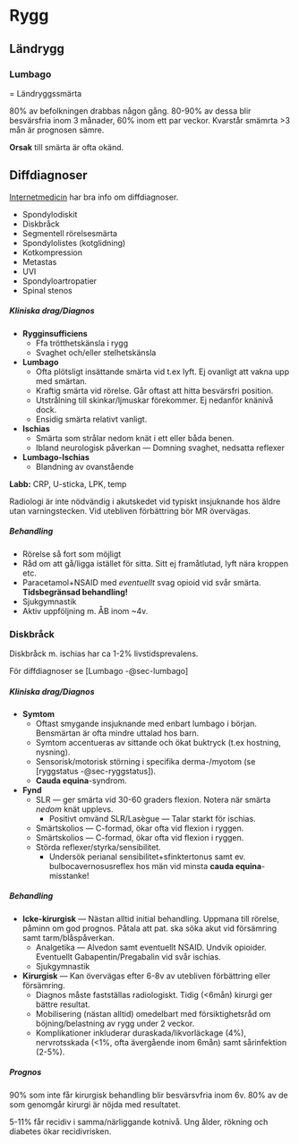 # Rygg

## Ländrygg

### Lumbago {#sec-lumbago}

= Ländryggssmärta

80% av befolkningen drabbas någon gång. 80-90% av dessa blir besvärsfria inom 3 månader, 60% inom ett par veckor. Kvarstår smämrta >3 mån är prognosen sämre.

**Orsak** till smärta är ofta okänd.

::: {.callout-tip}

## Diffdiagnoser

[Internetmedicin](https://www.internetmedicin.se/behandlingsoversikter/smarta/lumbago/) har bra info om diffdiagnoser.

- Spondylodiskit
- Diskbråck
- Segmentell rörelsesmärta
- Spondylolistes (kotglidning)
- Kotkompression
- Metastas
- UVI
- Spondyloartropatier
- Spinal stenos

:::

##### Kliniska drag/Diagnos

- **Rygginsufficiens**
  - Ffa trötthetskänsla i rygg
  - Svaghet och/eller stelhetskänsla
- **Lumbago**
  - Ofta plötsligt insättande smärta vid t.ex lyft. Ej ovanligt att vakna upp med smärtan.
  - Kraftig smärta vid rörelse. Går oftast att hitta besvärsfri position.
  - Utstrålning till skinkar/ljmuskar förekommer. Ej nedanför knänivå dock.
  - Ensidig smärta relativt vanligt.
- **Ischias**
  - Smärta som strålar nedom knät i ett eller båda benen.
  - Ibland neurologisk påverkan --- Domning svaghet, nedsatta reflexer
- **Lumbago-Ischias**
  - Blandning av ovanstående

**Labb:** CRP, U-sticka, LPK, temp

Radiologi är inte nödvändig i akutskedet vid typiskt insjuknande hos äldre utan varningstecken. Vid utebliven förbättring bör MR övervägas.

##### Behandling

- Rörelse så fort som möjligt
- Råd om att gå/ligga istället för sitta. Sitt ej framåtlutad, lyft nära kroppen etc.
- Paracetamol+NSAID med *eventuellt* svag opioid vid svår smärta. **Tidsbegränsad behandling!**
- Sjukgymnastik
- Aktiv uppföljning m. ÅB inom ~4v.

### Diskbråck

Diskbråck m. ischias har ca 1-2% livstidsprevalens.

För diffdiagnoser se [Lumbago -@sec-lumbago]

##### Kliniska drag/Diagnos

- **Symtom**
  - Oftast smygande insjuknande med enbart lumbago i början. Bensmärtan är ofta
  mindre uttalad hos barn.
  - Symtom accentueras av sittande och ökat buktryck (t.ex hostning, nysning).
  - Sensorisk/motorisk störning i specifika derma-/myotom (se [ryggstatus
  -@sec-ryggstatus]).
  - **Cauda equina**-syndrom.
- **Fynd**
  - SLR --- ger smärta vid 30-60 graders flexion. Notera när smärta *nedom* knät
  upplevs.
    - Positivt omvänd SLR/Lasègue --- Talar starkt för ischias.
  - Smärtskolios --- C-formad, ökar ofta vid flexion i ryggen.
  - Smärtskolios --- C-formad, ökar ofta vid flexion i ryggen.
  - Störda reflexer/styrka/sensibilitet.
    - Undersök perianal sensibilitet+sfinktertonus samt ev.
    bulbocavernosusreflex hos män vid minsta **cauda equina**-misstanke!

##### Behandling

- **Icke-kirurgisk** --- Nästan alltid initial behandling. Uppmana till rörelse,
  påminn om god prognos. Påtala att pat. ska söka akut vid försämring samt tarm/blåspåverkan.
  - Analgetika --- Alvedon samt eventuellt NSAID. Undvik opioider. Eventuellt Gabapentin/Pregabalin vid svår ischias.
  - Sjukgymnastik
- **Kirurgisk** --- Kan övervägas efter 6-8v av utebliven förbättring eller försämring.
  - Diagnos måste fastställas radiologiskt. Tidig (<6mån) kirurgi ger bättre
  resultat.
  - Mobilisering (nästan alltid) omedelbart med försiktighetsråd om
  böjning/belastning av rygg under 2 veckor.
  - Komplikationer inkluderar duraskada/likvorläckage (4%), nervrotsskada (<1%,
  ofta ävergående inom 6mån) samt sårinfektion (2-5%).

##### Prognos

90% som inte får kirurgisk behandling blir besvärsvfria inom 6v. 80% av de som
genomgår kirurgi är nöjda med resultatet.

5-11% får recidiv i samma/närliggande kotnivå. Ung ålder, rökning och diabetes
ökar recidivrisken.
